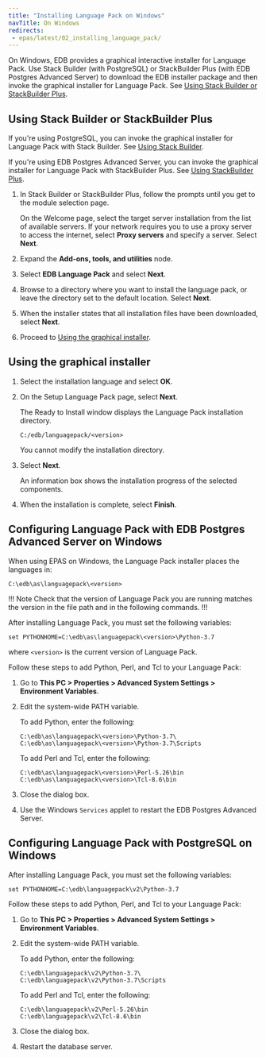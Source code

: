 ```yaml
---
title: "Installing Language Pack on Windows"
navTitle: On Windows
redirects:
 - epas/latest/02_installing_language_pack/
---
```


On Windows, EDB provides a graphical interactive installer for Language Pack. Use Stack Builder (with PostgreSQL) or StackBuilder Plus (with EDB Postgres Advanced Server) to download the EDB installer package and then invoke the graphical installer for Language Pack.  See [Using Stack Builder or StackBuilder Plus](#using-stack-builder-or-stackbuilder-plus).

## Using Stack Builder or StackBuilder Plus

If you're using PostgreSQL, you can invoke the graphical installer for Language Pack with Stack Builder. See [Using Stack Builder](/supported-open-source/postgresql/installing/using_stackbuilder/). 

If you're using EDB Postgres Advanced Server, you can invoke the graphical installer for Language Pack with StackBuilder Plus. See [Using StackBuilder Plus](/epas/latest/installing/windows/installing_advanced_server_with_the_interactive_installer/using_stackbuilder_plus/). 

1. In Stack Builder or StackBuilder Plus, follow the prompts until you get to the module selection page.

   On the Welcome page, select the target server installation from the list of available servers. If your network requires you to use a proxy server to access the internet, select **Proxy servers** and specify a server. Select **Next**.

1. Expand the **Add-ons, tools, and utilities** node.

1. Select **EDB Language Pack** and select **Next**.

1. Browse to a directory where you want to install the language pack, or leave the directory set to the default location. Select **Next**.

1. When the installer states that all installation files have been downloaded, select **Next**.

1. Proceed to [Using the graphical installer](#using-the-graphical-installer).

## Using the graphical installer 

1. Select the installation language and select **OK**.

1. On the Setup Language Pack page, select **Next**.

   The Ready to Install window displays the Language Pack installation directory.

   `C:/edb/languagepack/<version>` 

   You cannot modify the installation directory. 

1. Select **Next**.

   An information box shows the installation progress of the selected components. 

1. When the installation is complete, select **Finish**.

## Configuring Language Pack with EDB Postgres Advanced Server on Windows

When using EPAS on Windows, the Language Pack installer places the languages in:

`C:\edb\as\languagepack\<version>`

!!! Note
Check that the version of Language Pack you are running matches the version in the file path and in the following commands.
!!!

After installing Language Pack, you must set the following variables:

`set PYTHONHOME=C:\edb\as\languagepack\<version>\Python-3.7`

where `<version>` is the current version of Language Pack.

Follow these steps to add Python, Perl, and Tcl to your Language Pack:

1. Go to **This PC > Properties > Advanced System Settings > Environment Variables**.

1. Edit the system-wide PATH variable.

   To add Python, enter the following:

   ```text
   C:\edb\as\languagepack\<version>\Python-3.7\
   C:\edb\as\languagepack\<version>\Python-3.7\Scripts
   ```

   To add Perl and Tcl, enter the following:

   ```text 
   C:\edb\as\languagepack\<version>\Perl-5.26\bin
   C:\edb\as\languagepack\<version>\Tcl-8.6\bin
   ```

1. Close the dialog box. 

1. Use the Windows `Services` applet to restart the EDB Postgres Advanced Server.

## Configuring Language Pack with PostgreSQL on Windows

After installing Language Pack, you must set the following variables:

`set PYTHONHOME=C:\edb\languagepack\v2\Python-3.7`

Follow these steps to add Python, Perl, and Tcl to your Language Pack:

1. Go to **This PC > Properties > Advanced System Settings > Environment Variables**.

1. Edit the system-wide PATH variable.

   To add Python, enter the following:

    ```text
    C:\edb\languagepack\v2\Python-3.7\
    C:\edb\languagepack\v2\Python-3.7\Scripts
    ```

   To add Perl and Tcl, enter the following:

   ```text 
   C:\edb\languagepack\v2\Perl-5.26\bin
   C:\edb\languagepack\v2\Tcl-8.6\bin
   ```

1. Close the dialog box. 

1. Restart the database server.

